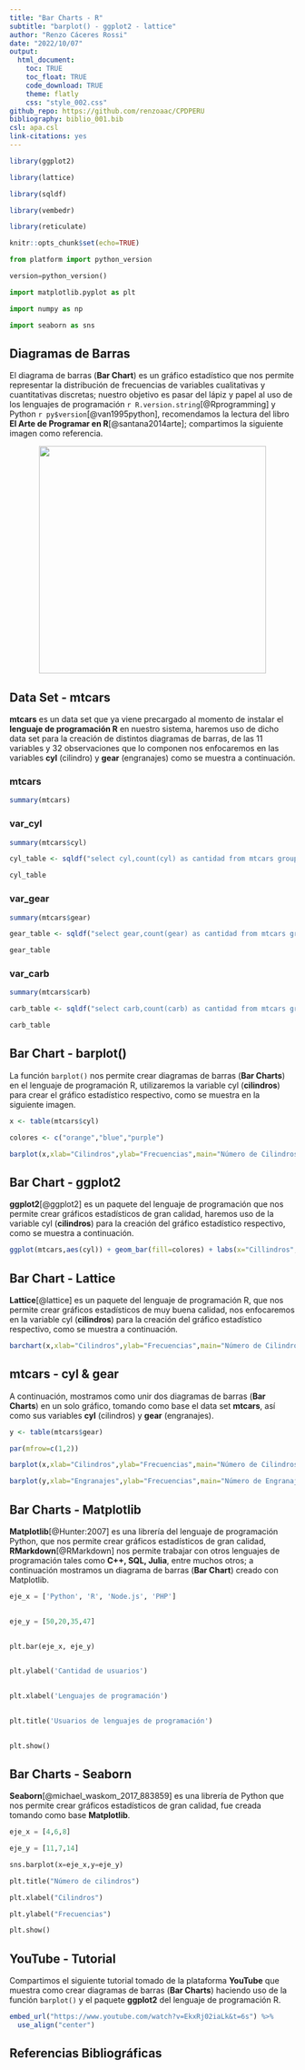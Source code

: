 ```yaml
---
title: "Bar Charts - R"
subtitle: "barplot() - ggplot2 - lattice"
author: "Renzo Cáceres Rossi"
date: "2022/10/07"
output:
  html_document:
    toc: TRUE
    toc_float: TRUE
    code_download: TRUE
    theme: flatly
    css: "style_002.css"
github_repo: https://github.com/renzoaac/CPDPERU
bibliography: biblio_001.bib
csl: apa.csl
link-citations: yes
---
```


<!-- Añadir comentarios a nuestro documento RMarkdown -- HTMl tags -->

```r

library(ggplot2)

library(lattice)

library(sqldf)

library(vembedr)

library(reticulate)

knitr::opts_chunk$set(echo=TRUE)
```


```python

from platform import python_version

version=python_version()

import matplotlib.pyplot as plt

import numpy as np

import seaborn as sns


```


<script type="text/javascript" src="links.js"></script>

## Diagramas de Barras 

El diagrama de barras (**Bar Chart**) es un gráfico estadístico que nos permite representar la distribución de frecuencias de variables cualitativas y cuantitativas discretas; nuestro objetivo es pasar del lápiz y papel al uso de los lenguajes de programación `r R.version.string`[@Rprogramming] y Python `r py$version`[@van1995python], recomendamos la lectura del libro **El Arte de Programar en R**[@santana2014arte]; compartimos la siguiente imagen como referencia.

<center>


![](diagrama_barras_amano.jpg){width=400}

</center>


## Data Set - mtcars {.tabset .tabset-pills}

**mtcars** es un data set que ya viene precargado al momento de instalar el **lenguaje de programación R** en nuestro sistema, haremos uso de dicho data set para la creación de distintos diagramas de barras, de las 11 variables y 32 observaciones que lo componen nos enfocaremos en las variables **cyl** (cilindro) y **gear** (engranajes) como se muestra a continuación.

### mtcars

```r

summary(mtcars)

```


### var_cyl

```r

summary(mtcars$cyl)

cyl_table <- sqldf("select cyl,count(cyl) as cantidad from mtcars group by cyl")

cyl_table

```


### var_gear {.active}

```r

summary(mtcars$gear)

gear_table <- sqldf("select gear,count(gear) as cantidad from mtcars group by gear")

gear_table

```



### var_carb

```r

summary(mtcars$carb)

carb_table <- sqldf("select carb,count(carb) as cantidad from mtcars group by carb")

carb_table


```


## Bar Chart - barplot()

La función  `barplot()` nos permite crear diagramas de barras (**Bar Charts**) en el lenguaje de programación R, utilizaremos la variable cyl (**cilindros**) para crear el gráfico estadístico respectivo, como se muestra en la siguiente imagen.

```r

x <- table(mtcars$cyl)

colores <- c("orange","blue","purple")

barplot(x,xlab="Cilindros",ylab="Frecuencias",main="Número de Cilindros",col=colores)

```


## Bar Chart - ggplot2

**ggplot2**[@ggplot2] es un paquete del lenguaje de programación que nos permite crear gráficos estadísticos de gran calidad, haremos uso de la variable cyl (**cilindros**) para la creación del gráfico estadístico respectivo, como se muestra a continuación.

```r

ggplot(mtcars,aes(cyl)) + geom_bar(fill=colores) + labs(x="Cillindros",y="Frecuencias",title="Número de Cilindros") + theme_dark()


```



## Bar Chart - Lattice

**Lattice**[@lattice] es un paquete del lenguaje de programación R, que nos permite crear gráficos estadísticos de muy buena calidad, nos enfocaremos en la variable cyl (**cilindros**) para la creación del gráfico estadístico respectivo, como se muestra a continuación.

```r

barchart(x,xlab="Cilindros",ylab="Frecuencias",main="Número de Cilindros",col=colores,horizontal=FALSE)


```


## mtcars - cyl & gear

A continuación, mostramos como unir dos diagramas de barras (**Bar Charts**) en un solo gráfico, tomando como base el data set **mtcars**, así como sus variables **cyl** (cilindros) y **gear** (engranajes).

```r

y <- table(mtcars$gear)

par(mfrow=c(1,2))

barplot(x,xlab="Cilindros",ylab="Frecuencias",main="Número de Cilindros",col=colores)

barplot(y,xlab="Engranajes",ylab="Frecuencias",main="Número de Engranajes",col=rainbow(3))


```


## Bar Charts - Matplotlib

**Matplotlib**[@Hunter:2007] es una librería del lenguaje de programación Python, que nos permite crear gráficos estadísticos de gran calidad, **RMarkdown**[@RMarkdown] nos permite trabajar con otros lenguajes de programación tales como **C++, SQL, Julia**, entre muchos otros; a continuación mostramos un diagrama de barras (**Bar Chart**) creado con Matplotlib.


```python

eje_x = ['Python', 'R', 'Node.js', 'PHP']
 

eje_y = [50,20,35,47]
 

plt.bar(eje_x, eje_y)
 

plt.ylabel('Cantidad de usuarios')
 

plt.xlabel('Lenguajes de programación')
 

plt.title('Usuarios de lenguajes de programación')
 

plt.show()


```



## Bar Charts - Seaborn

**Seaborn**[@michael_waskom_2017_883859] es una librería de Python que nos permite crear gráficos estadísticos de gran calidad, fue creada tomando como base **Matplotlib**.

```python

eje_x = [4,6,8]

eje_y = [11,7,14]

sns.barplot(x=eje_x,y=eje_y)

plt.title("Número de cilindros")

plt.xlabel("Cilindros")

plt.ylabel("Frecuencias")

plt.show()


```


## YouTube - Tutorial

Compartimos el siguiente tutorial tomado de la plataforma **YouTube** que muestra como crear diagramas de barras (**Bar Charts**) haciendo uso de la función `barplot()` y el paquete **ggplot2** del lenguaje de programación R.


```r

embed_url("https://www.youtube.com/watch?v=EkxRj02iaLk&t=6s") %>% 
  use_align("center")

```


## Referencias Bibliográficas




<div class="tocify-extend-page" data-unique="tocify-extend-page" style="height: 0;"></div>


